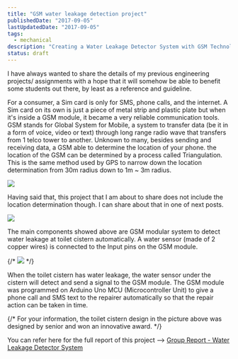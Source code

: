 ```yaml
---
title: "GSM water leakage detection project"
publishedDate: "2017-09-05"
lastUpdatedDate: "2017-09-05"
tags:
  - mechanical
description: "Creating a Water Leakage Detector System with GSM Technology | Engineering Project Insights and Reference"
status: draft
---
```


I have always wanted to share the details of my previous engineering projects/ assignments with a hope that it will somehow be able to benefit some students out there, by least as a reference and guideline.

For a consumer, a Sim card is only for SMS, phone calls, and the internet. A Sim card on its own is just a piece of metal strip and plastic plate but when it's inside a GSM module, it became a very reliable communication tools. GSM stands for Global System for Mobile, a system to transfer data (be it in a form of voice, video or text) through long range radio wave that transfers from 1 telco tower to another. Unknown to many, besides sending and receiving data, a GSM able to determine the location of your phone. the location of the GSM can be determined by a process called Triangulation. This is the same method used by GPS to narrow down the location determination from 30m radius down to 1m ~ 3m radius.

![](/images/posts/triangulation.png)

Having said that, this project that I am about to share does not include the location determination though. I can share about that in one of next posts.

![](/images/posts/group-report-water-leakage-detector-system-pdf-adobe-acrobat-pro.jpg)

The main components showed above are GSM modular system to detect water leakage at toilet cistern automatically. A water sensor (made of 2 copper wires) is connected to the Input pins on the GSM module.

{/* ![](/images/posts/group-report-water-leakage-detector-system-pdf-adobe-acrobat-pro_2.jpg) */}

When the toilet cistern has water leakage, the water sensor under the cistern will detect and send a signal to the GSM module. The GSM module was programmed on Arduino Uno MCU (Microcontroller Unit) to give a phone call and SMS text to the repairer automatically so that the repair action can be taken in time.

{/* For your information, the toilet cistern design in the picture above was designed by senior and won an innovative award. */}

You can refer here for the full report of this project --> [Group Report - Water Leakage Detector System](https://shafiemukhre.files.wordpress.com/2017/09/group-report-water-leakage-detector-system.pdf)
